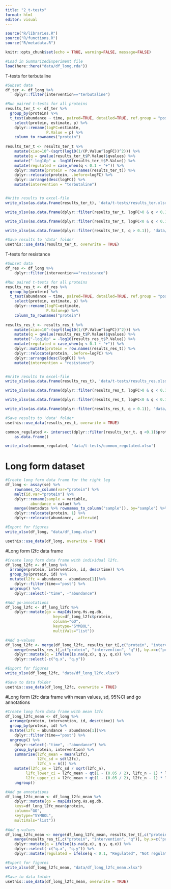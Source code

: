 ```yaml
---
title: "2_t-tests"
format: html
editor: visual
---
```


```r

source("R/libraries.R")
source("R/functions.R")
source("R/metadata.R")

knitr::opts_chunk$set(echo = TRUE, warning=FALSE, message=FALSE)

#Load in SummarizedExperiment file
load(here::here("data/df_long.rda"))
```

T-tests for terbutaline

```r
#Subset data
df_ter <- df_long %>% 
    dplyr::filter(intervention=="terbutaline")

#Run paired t-tests for all proteins
results_ter_t <- df_ter %>% 
  group_by(protein) %>%
  t_test(abundance ~ time, paired=TRUE, detailed=TRUE, ref.group = "post") %>% 
    select(protein, estimate, p) %>% 
    dplyr::rename(logFC=estimate,
                  P.Value = p) %>% 
    column_to_rownames("protein")
    
results_ter_t <- results_ter_t %>% 
    mutate(xiao=10^-(sqrt(log10(1/(P.Value^logFC))^2))) %>% 
    mutate(q = qvalue(results_ter_t$P.Value)$qvalues) %>% 
    mutate("-log10p" = -log10(results_ter_t$P.Value)) %>% 
    mutate(regulated = case_when(q < 0.1 ~ "+")) %>% 
    dplyr::mutate(protein = row.names(results_ter_t)) %>% 
    dplyr::relocate(protein, .before=logFC) %>% 
    dplyr::arrange(desc(logFC)) %>% 
    mutate(intervention = "terbutaline")


#Write results to excel-file
write_xlsx(as.data.frame(results_ter_t), 'data/t-tests/results_ter.xlsx')

write_xlsx(as.data.frame(dplyr::filter(results_ter_t, logFC>0 & q < 0.1)), 'data/t-tests/results_ter_upregulated.xlsx')

write_xlsx(as.data.frame(dplyr::filter(results_ter_t, logFC<0 & q < 0.1)), 'data/t-tests/results_ter_downregulated.xlsx')

write_xlsx(as.data.frame(dplyr::filter(results_ter_t, q > 0.1)), 'data/t-tests/results_ter_unchanged.xlsx')

#Save results to 'data' folder
usethis::use_data(results_ter_t, overwrite = TRUE)

```

T-tests for resistance

```r
#Subset data
df_res <- df_long %>% 
    dplyr::filter(intervention=="resistance")

#Run paired t-tests for all proteins
results_res_t <- df_res %>% 
  group_by(protein) %>%
  t_test(abundance ~ time, paired=TRUE, detailed=TRUE, ref.group = "post") %>% 
    select(protein, estimate, p) %>% 
    dplyr::rename(logFC=estimate,
                  P.Value=p) %>% 
    column_to_rownames("protein")
    
results_res_t <- results_res_t %>% 
    mutate(xiao=10^-(sqrt(log10(1/(P.Value^logFC))^2))) %>% 
    mutate(q = qvalue(results_res_t$P.Value)$qvalues) %>% 
    mutate("-log10p" = -log10(results_res_t$P.Value)) %>% 
    mutate(regulated = case_when(q < 0.1 ~ "+")) %>% 
    dplyr::mutate(protein = row.names(results_res_t)) %>% 
    dplyr::relocate(protein, .before=logFC) %>% 
    dplyr::arrange(desc(logFC)) %>% 
    mutate(intervention = "resistance")


#Write results to excel-file
write_xlsx(as.data.frame(results_res_t), 'data/t-tests/results_res.xlsx')

write_xlsx(as.data.frame(dplyr::filter(results_res_t, logFC>0 & q < 0.1)), 'data/t-tests/results_res_upregulated.xlsx')

write_xlsx(as.data.frame(dplyr::filter(results_res_t, logFC<0 & q < 0.1)), 'data/t-tests/results_res_downregulated.xlsx')

write_xlsx(as.data.frame(dplyr::filter(results_res_t, q > 0.1)), 'data/t-tests/results_res_unchanged.xlsx')

#Save results to 'data' folder
usethis::use_data(results_res_t, overwrite = TRUE)

```

```r
common_regulated <- intersect(dplyr::filter(results_ter_t, q <0.1)$protein, dplyr::filter(results_res_t, q <0.1)$protein) %>% 
    as.data.frame()

write_xlsx(common_regulated, 'data/t-tests/common_regulated.xlsx')
```

# Long form dataset

```r

#Create long form data frame for the right leg
df_long <- assay(se) %>% 
    rownames_to_column(var="protein") %>% 
    melt(id.var="protein") %>% 
    dplyr::rename(sample = variable,
           abundance = value) %>% 
    merge((metadata %>% rownames_to_column("sample")), by="sample") %>% 
    dplyr::relocate(protein, 1) %>% 
    dplyr::relocate(abundance, .after=id)

#Export for figures
write_xlsx(df_long, "data/df_long.xlsx")

usethis::use_data(df_long, overwrite = TRUE)

```

#Long form l2fc data frame
```r

#Create long form data frame with individual l2fc. 
df_long_l2fc <- df_long %>% 
  arrange(protein, intervention, id, desc(time)) %>%
  group_by(protein, id) %>%
  mutate(l2fc = abundance - abundance[1])%>%
    dplyr::filter(time=="post") %>% 
  ungroup() %>% 
    dplyr::select(-"time", -"abundance")

#Add go-annotations
df_long_l2fc <- df_long_l2fc %>% 
    dplyr::mutate(go = mapIds(org.Hs.eg.db,
                     keys=df_long_l2fc$protein,
                     column="GO",
                     keytype="SYMBOL",
                     multiVals="list"))

#Add q-values
df_long_l2fc <- merge(df_long_l2fc, results_ter_t[,c("protein", "intervention", "q")], by.x=c("protein", "intervention"), by.y=c("protein", "intervention"), all=T) %>% 
    merge(results_res_t[,c("protein", "intervention", "q")], by.x=c("protein", "intervention"), by.y=c("protein", "intervention"), all=T) %>% 
    dplyr::mutate(q = ifelse(is.na(q.x), q.y, q.x)) %>% 
    dplyr::select(-c("q.x", "q.y"))

#Export for figures
write_xlsx(df_long_l2fc, "data/df_long_l2fc.xlsx")

#Save to data folder
usethis::use_data(df_long_l2fc, overwrite = TRUE)
```



#Long form l2fc data frame with mean values, sd, 95%CI and go annotations

```r
#Create long form data frame with mean l2fc
df_long_l2fc_mean <- df_long %>% 
  arrange(protein, intervention, id, desc(time)) %>%
  group_by(protein, id) %>%
  mutate(l2fc = abundance - abundance[1])%>%
    dplyr::filter(time=="post") %>% 
  ungroup() %>% 
    dplyr::select(-"time", -"abundance") %>% 
    group_by(protein, intervention) %>% 
    summarise(l2fc_mean = mean(l2fc),
              l2fc_sd = sd(l2fc),
              l2fc_n = n()) %>% 
    mutate(l2fc_se = l2fc_sd / sqrt(l2fc_n),
         l2fc_lower_ci = l2fc_mean - qt(1 - (0.05 / 2), l2fc_n - 1) * l2fc_se,
         l2fc_upper_ci = l2fc_mean + qt(1 - (0.05 / 2), l2fc_n - 1) * l2fc_se) %>% 
    ungroup() 

#Add go annotations
df_long_l2fc_mean <- df_long_l2fc_mean %>% 
    dplyr::mutate(go = mapIds(org.Hs.eg.db,
    keys=df_long_l2fc_mean$protein,
    column="GO",
    keytype="SYMBOL",
    multiVals="list")) 
   
#Add q-values
df_long_l2fc_mean <- merge(df_long_l2fc_mean, results_ter_t[,c("protein", "intervention", "q")], by.x=c("protein", "intervention"), by.y=c("protein", "intervention"), all=T) %>% 
    merge(results_res_t[,c("protein", "intervention", "q")], by.x=c("protein", "intervention"), by.y=c("protein", "intervention"), all=T) %>% 
    dplyr::mutate(q = ifelse(is.na(q.x), q.y, q.x)) %>% 
    dplyr::select(-c("q.x", "q.y")) %>% 
    dplyr::mutate(regulated = ifelse(q < 0.1, "Regulated", "Not regulated"))

#Export for figures
write_xlsx(df_long_l2fc_mean, "data/df_long_l2fc_mean.xlsx")

#Save to data folder
usethis::use_data(df_long_l2fc_mean, overwrite = TRUE)
```



